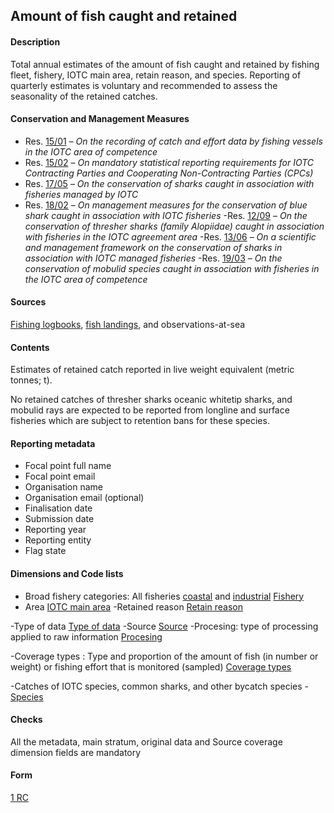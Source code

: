 ## Amount of fish caught and retained {#RCdataset}

#### Description

Total annual estimates of the amount of fish caught and retained by fishing fleet, fishery, IOTC main area, retain reason, and species. Reporting of quarterly estimates is voluntary and recommended to assess the seasonality of the retained catches.
<!--quarterly "if possible", not necessarily means voluntary (?) to discuss -->

#### Conservation and Management Measures

- Res. [15/01](https://www.iotc.org/cmm/resolution-1501-recording-catch-and-effort-data-fishing-vessels-iotc-area-competence) -- _On the recording of catch and effort data by fishing vessels in the IOTC area of competence_
- Res. [15/02](https://www.iotc.org/cmm/resolution-1502-mandatory-statistical-reporting-requirements-iotc-contracting-parties-and) -- _On mandatory statistical reporting requirements for IOTC Contracting Parties and Cooperating Non-Contracting Parties (CPCs)_
- Res. [17/05](https://www.iotc.org/cmm/resolution-1705-conservation-sharks-caught-association-fisheries-managed-iotc) -- _On the conservation of sharks caught in association with fisheries managed by IOTC_
- Res. [18/02](https://iotc.org/cmm/resolution-1802-management-measures-conservation-blue-shark-caught-association-iotc-fisheries) -- _On management measures for the conservation of blue shark caught in association with IOTC fisheries_
-Res. [12/09](https://iotc.org/cmm/resolution-1209-conservation-thresher-sharks-family-alopiidae-caught-association-fisheries-iotc) -- _On the conservation of thresher sharks (family Alopiidae) caught in association with fisheries in the IOTC agreement area_
-Res. [13/06](https://iotc.org/cmm/resolution-1306-scientific-and-management-framework-conservation-sharks-species-caught) -- _On a scientific and management framework on the conservation of sharks in association with IOTC managed fisheries_
-Res. [19/03](https://iotc.org/cmm/resolution-1903-conservation-mobulid-rays-caught-association-fisheries-iotc-area-competence) -- _On the conservation of mobulid species caught in association with fisheries in the IOTC area of competence_

#### Sources

<!-- sources is part of the data or dimensions, so we'll remove from here -->

[Fishing logbooks](#fishinglogbook), [fish landings](#landings), and observations-at-sea

#### Contents

Estimates of retained catch reported in live weight equivalent (metric tonnes; t).

No retained catches of thresher sharks oceanic whitetip sharks, and mobulid rays are expected to be reported from longline and surface fisheries which are subject to retention bans for these species.
<!-- what happens if this ban is not fully implemented by all the CPCs?. According Res 13/06 the ban for retained OCS is a provisional measure, to be reviewed in 2016 ( which never happens), and applies for high seas (?). To discuss. I guess that we need to focus in what must be reported, no need to clarify what is not expected. At the end is important for us collect this information too, because indicates the level of implementation of the CMMs -->


#### Reporting metadata

- Focal point full name
- Focal point email
- Organisation name
- Organisation email (optional)
- Finalisation date
- Submission date
- Reporting year
- Reporting entity
- Flag state

#### Dimensions and Code lists 

<!-- Main Stratum (?) , to be in line with the forms -->

- Broad fishery categories: All fisheries
[coastal](#iotccoastalfishery) and [industrial](#iotcindustrialfishery)
[Fishery](../domain/fisheries/#fisheries)
<!-- Target species (?) if the new fishery codes are defined included the target species, we will keep this column in the form ?-->
- Area
[IOTC main area](../domain/admin/#IOareasMain)
-Retained reason
[Retain reason](../domain/biological/#retainReasons)

<!-- Original data (?) , to be in line with the forms -->
-Type of data
[Type of data](../domain/data/#Types_of_data_(DTATY))
-Source
[Source](../domain/data/#Sources_(DTASRC*))
-Procesing: type of processing applied to raw information
[Procesing](../domain/data/#Processings_(DTAPRO*))

<!-- Source coverage (?) , to be in line with the forms -->

-Coverage types : Type and proportion of the amount of fish (in number or weight) or fishing effort that is monitored (sampled)
[Coverage types](https://data.iotc.org/reference/1.0.0/domain/data/#coverageTypes)

<!-- Catch  -->
-Catches of IOTC species, common sharks, and other bycatch species - [Species](https://data.iotc.org/reference/1.0.0/domain/biological/#allSpecies)  

<!-- all the links and paths need to be revised -->


#### Checks

All the metadata, main stratum, original data and Source coverage dimension fields are mandatory

#### Form

[1 RC](../forms/#Form_1RC)

\pagebreak
